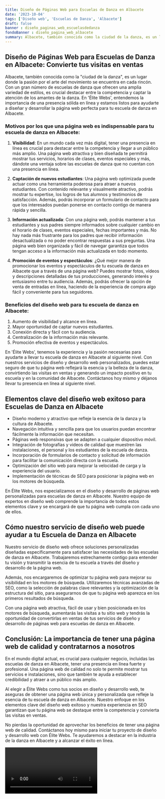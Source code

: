```yaml
---
title: Diseño de Páginas Web para Escuelas de Danza en Albacete
date: '2023-10-04'
tags: ['Diseño web', 'Escuelas de Danza', 'Albacete']
draft: false
banner : diseño_paginas_web_escuelasdedanza
fondoBanner : diseño_pagina_web_albacete
summary: Albacete, también conocida como la ciudad de la danza, es un lugar donde la pasión por el arte del movimiento se encuentra en cada rincón. Con un gran número de escuelas de danza que ofrecen una amplia variedad de estilos, es crucial destacar entre la competencia y captar la atención de los amantes de la danza. En 'Élite Webs', entendemos la importancia de una presencia sólida en línea y estamos listos para ayudarte a diseñar y desarrollar la página web perfecta para tu escuela de danza en Albacete.
---
```


## Diseño de Páginas Web para Escuelas de Danza en Albacete: Convierte tus visitas en ventas

Albacete, también conocida como la "ciudad de la danza", es un lugar donde la pasión por el arte del movimiento se encuentra en cada rincón. Con un gran número de escuelas de danza que ofrecen una amplia variedad de estilos, es crucial destacar entre la competencia y captar la atención de los amantes de la danza. En 'Élite Webs', entendemos la importancia de una presencia sólida en línea y estamos listos para ayudarte a diseñar y desarrollar la página web perfecta para tu escuela de danza en Albacete.

### Motivos por los que una página web es indispensable para tu escuela de danza en Albacete:

1. **Visibilidad**: En un mundo cada vez más digital, tener una presencia en línea es crucial para destacar entre la competencia y llegar a un público más amplio. Una página web atractiva y bien diseñada te permitirá mostrar tus servicios, horarios de clases, eventos especiales y más, dándote una ventaja sobre las escuelas de danza que no cuentan con una presencia en línea.

2. **Captación de nuevos estudiantes**: Una página web optimizada puede actuar como una herramienta poderosa para atraer a nuevos estudiantes. Con contenido relevante y visualmente atractivo, podrás mostrar tu expertise, los logros de tus alumnos y testimonios de satisfacción. Además, podrás incorporar un formulario de contacto para que los interesados puedan ponerse en contacto contigo de manera rápida y sencilla.

3. **Información actualizada**: Con una página web, podrás mantener a tus estudiantes y sus padres siempre informados sobre cualquier cambio en el horario de clases, eventos especiales, fechas importantes y más. No hay nada más frustrante para los padres que recibir información desactualizada o no poder encontrar respuestas a sus preguntas. Una página web bien organizada y fácil de navegar garantiza que todos tengan acceso a la información más actualizada en todo momento.

4. **Promoción de eventos y espectáculos**: ¿Qué mejor manera de promocionar los eventos y espectáculos de tu escuela de danza en Albacete que a través de una página web? Puedes mostrar fotos, vídeos y descripciones detalladas de tus producciones, generando interés y entusiasmo entre tu audiencia. Además, podrás ofrecer la opción de venta de entradas en línea, haciendo de la experiencia de compra algo fácil y conveniente para tus seguidores.

### Beneficios del diseño web para tu escuela de danza en Albacete:

1. Aumento de visibilidad y alcance en línea.
2. Mayor oportunidad de captar nuevos estudiantes.
3. Conexión directa y fácil con tu audiencia.
4. Centralización de la información más relevante.
5. Promoción efectiva de eventos y espectáculos.

En 'Élite Webs', tenemos la experiencia y la pasión necesarias para ayudarte a llevar tu escuela de danza en Albacete al siguiente nivel. Con nuestros servicios de diseño y desarrollo web personalizados, puedes estar seguro de que tu página web reflejará la esencia y la belleza de la danza, convirtiendo las visitas en ventas y generando un impacto positivo en tu escuela y en la comunidad de Albacete. Contáctanos hoy mismo y déjanos llevar tu presencia en línea al siguiente nivel.

<GifSeo />

<Cta />

## Elementos clave del diseño web exitoso para Escuelas de Danza en Albacete

- Diseño moderno y atractivo que refleje la esencia de la danza y la cultura de Albacete.
- Navegación intuitiva y sencilla para que los usuarios puedan encontrar fácilmente la información que necesitan.
- Páginas web responsivas que se adapten a cualquier dispositivo móvil.
- Integración de fotografías y videos de calidad que muestren las instalaciones, el personal y los estudiantes de la escuela de danza.
- Incorporación de formularios de contacto y solicitud de información para facilitar la comunicación directa con la escuela.
- Optimización del sitio web para mejorar la velocidad de carga y la experiencia del usuario.
- Implementación de técnicas de SEO para posicionar la página web en los motores de búsqueda.

En Élite Webs, nos especializamos en el diseño y desarrollo de páginas web personalizadas para escuelas de danza en Albacete. Nuestro equipo de expertos en diseño web comprende la importancia de todos estos elementos clave y se encargará de que tu página web cumpla con cada uno de ellos.

## Cómo nuestro servicio de diseño web puede ayudar a tu Escuela de Danza en Albacete

Nuestro servicio de diseño web ofrece soluciones personalizadas diseñadas específicamente para satisfacer las necesidades de las escuelas de danza en Albacete. Trabajaremos estrechamente contigo para entender tu visión y transmitir la esencia de tu escuela a través del diseño y desarrollo de la página web.

Además, nos encargaremos de optimizar tu página web para mejorar su visibilidad en los motores de búsqueda. Utilizaremos técnicas avanzadas de SEO, como la selección de palabras clave relevantes y la optimización de la estructura del sitio, para asegurarnos de que tu página web aparezca en los primeros resultados de búsqueda.

Con una página web atractiva, fácil de usar y bien posicionada en los motores de búsqueda, aumentarás las visitas a tu sitio web y tendrás la oportunidad de convertirlas en ventas de tus servicios de diseño y desarrollo de páginas web para escuelas de danza en Albacete.

## Conclusión: La importancia de tener una página web de calidad y contratarnos a nosotros

En el mundo digital actual, es crucial para cualquier negocio, incluidas las escuelas de danza en Albacete, tener una presencia en línea fuerte y profesional. Una página web de calidad no solo te permite mostrar tus servicios e instalaciones, sino que también te ayuda a establecer credibilidad y atraer a un público más amplio.

Al elegir a Élite Webs como tus socios en diseño y desarrollo web, te aseguras de obtener una página web única y personalizada que refleje la esencia de tu escuela de danza en Albacete. Nuestro enfoque en los elementos clave del diseño web exitoso y nuestra experiencia en SEO garantizan que tu página web se destaque entre la competencia y convierta las visitas en ventas.

No pierdas la oportunidad de aprovechar los beneficios de tener una página web de calidad. Contáctanos hoy mismo para iniciar tu proyecto de diseño y desarrollo web con Élite Webs. Te ayudaremos a destacar en la industria de la danza en Albacete y a alcanzar el éxito en línea.

<Video />

<CtaBot job='Escuelas de Danza' city='Albacete'/>

<Gmaps query='Albacete+españa+maps' />